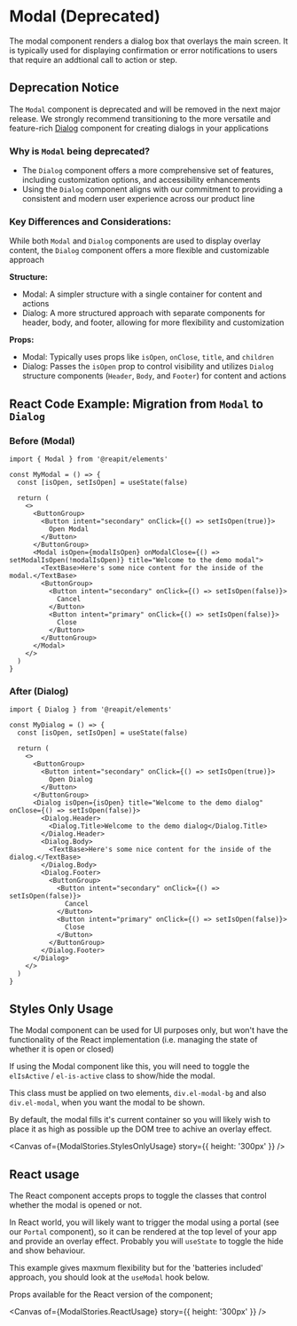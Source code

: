 
<Meta of={ModalStories} />

# Modal (Deprecated)

The modal component renders a dialog box that overlays the main screen. It is typically used for displaying confirmation or error notifications to users that require an addtional call to action or step.

## Deprecation Notice

The `Modal` component is deprecated and will be removed in the next major release. We strongly recommend transitioning to the more versatile and feature-rich [Dialog](/docs/components-dialog--docs) component for creating dialogs in your applications

### Why is `Modal` being deprecated?

- The `Dialog` component offers a more comprehensive set of features, including customization options, and accessibility enhancements
- Using the `Dialog` component aligns with our commitment to providing a consistent and modern user experience across our product line

### Key Differences and Considerations:

While both `Modal` and `Dialog` components are used to display overlay content, the `Dialog` component offers a more flexible and customizable approach

**Structure:**

- Modal: A simpler structure with a single container for content and actions
- Dialog: A more structured approach with separate components for header, body, and footer, allowing for more flexibility and customization

**Props:**

- Modal: Typically uses props like `isOpen`, `onClose`, `title`, and `children`
- Dialog: Passes the `isOpen` prop to control visibility and utilizes `Dialog` structure components (`Header`, `Body`, and `Footer`) for content and actions

## React Code Example: Migration from `Modal` to `Dialog`

### Before (Modal)

```tsx
import { Modal } from '@reapit/elements'

const MyModal = () => {
  const [isOpen, setIsOpen] = useState(false)

  return (
    <>
      <ButtonGroup>
        <Button intent="secondary" onClick={() => setIsOpen(true)}>
          Open Modal
        </Button>
      </ButtonGroup>
      <Modal isOpen={modalIsOpen} onModalClose={() => setModalIsOpen(!modalIsOpen)} title="Welcome to the demo modal">
        <TextBase>Here's some nice content for the inside of the modal.</TextBase>
        <ButtonGroup>
          <Button intent="secondary" onClick={() => setIsOpen(false)}>
            Cancel
          </Button>
          <Button intent="primary" onClick={() => setIsOpen(false)}>
            Close
          </Button>
        </ButtonGroup>
      </Modal>
    </>
  )
}
```

### After (Dialog)

```tsx
import { Dialog } from '@reapit/elements'

const MyDialog = () => {
  const [isOpen, setIsOpen] = useState(false)

  return (
    <>
      <ButtonGroup>
        <Button intent="secondary" onClick={() => setIsOpen(true)}>
          Open Dialog
        </Button>
      </ButtonGroup>
      <Dialog isOpen={isOpen} title="Welcome to the demo dialog" onClose={() => setIsOpen(false)}>
        <Dialog.Header>
          <Dialog.Title>Welcome to the demo dialog</Dialog.Title>
        </Dialog.Header>
        <Dialog.Body>
          <TextBase>Here's some nice content for the inside of the dialog.</TextBase>
        </Dialog.Body>
        <Dialog.Footer>
          <ButtonGroup>
            <Button intent="secondary" onClick={() => setIsOpen(false)}>
              Cancel
            </Button>
            <Button intent="primary" onClick={() => setIsOpen(false)}>
              Close
            </Button>
          </ButtonGroup>
        </Dialog.Footer>
      </Dialog>
    </>
  )
}
```

## Styles Only Usage

The Modal component can be used for UI purposes only, but won't have the functionality of the React implementation (i.e. managing the state of whether it is open or closed)

If using the Modal component like this, you will need to toggle the `elIsActive` / `el-is-active` class to show/hide the modal.

This class must be applied on two elements, `div.el-modal-bg` and also `div.el-modal`, when you want the modal to be shown.

By default, the modal fills it's current container so you will likely wish to place it as high as possible up the DOM tree to achive an overlay effect.

<Canvas of={ModalStories.StylesOnlyUsage} story={{ height: '300px' }} />

<RenderHtmlMarkup of={ModalStories.StylesOnlyUsage} />

## React usage

The React component accepts props to toggle the classes that control whether the modal is opened or not.

In React world, you will likely want to trigger the modal using a portal (see our `Portal` component), so it can be rendered at the top level of your app and provide an overlay effect. Probably you will `useState` to toggle the hide and show behaviour.

This example gives maxmum flexibility but for the 'batteries included' approach, you should look at the `useModal` hook below.

Props available for the React version of the component;

<Controls />

<Canvas of={ModalStories.ReactUsage} story={{ height: '300px' }} />
